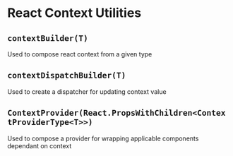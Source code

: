 
<Meta title="Utilities/Context" />

# React Context Utilities

## `contextBuilder(T)`
Used to compose react context from a given type
## `contextDispatchBuilder(T)`
Used to create a dispatcher for updating context value
## `ContextProvider(React.PropsWithChildren<ContextProviderType<T>>)`
Used to compose a provider for wrapping applicable components dependant on context



